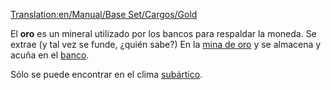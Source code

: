 [[Translation:en/Manual/Base Set/Cargos/Gold]]

{{es/Carga| carga  = Oro
| imagen = en/Gold.png
| producida =[[es/Manual/Base Set/Industries/Mina de oro|Mina de oro]]
| aceptada  =[[es/Manual/Base Set/Industries/Banco|Banco]]
}}
El '''oro''' es un mineral utilizado por los bancos para respaldar la moneda. Se extrae (y tal vez se funde, ¿quién sabe?) En la [[es/Manual/Base Set/Industries/Mina de oro|mina de oro]] y se almacena y acuña en el [[es/Manual/Base Set/Industries/Banco|banco]].

Sólo se puede encontrar en el clima [[es/Manual/Clima|subártico]].